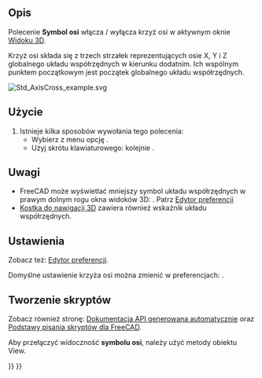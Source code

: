 <languages/>

{{Docnav/pl
|[[Std_ViewFullscreen/pl|Wyświetl na pełnym ekranie]]
|[[Std_ToggleClipPlane/pl|Przełącz płaszczyznę tnącą]]
|[[Std_View_Menu/pl|Menu Widok]]
|IconL=Std_ViewFullscreen.svg
|IconR=Std_ToggleClipPlane.svg
|IconC=Freecad.svg
}}

{{GuiCommand/pl
|Name=Std AxisCross
|Name/pl=Std: Symbol osi
|MenuLocation=Widok → Przełącz krzyż osi
|Workbenches=wszystkie
|Shortcut={{KEY|A}} {{KEY|C}}
}}

<span id="Description"></span>
==Opis==

Polecenie '''Symbol osi''' włącza / wyłącza krzyż osi w aktywnym oknie [[3D_view/pl|Widoku 3D]].

Krzyż osi składa się z trzech strzałek reprezentujących osie X, Y i Z globalnego układu współrzędnych w kierunku dodatnim. Ich wspólnym punktem początkowym jest początek globalnego układu współrzędnych.

[[Image:Std_AxisCross_example.svg]]
{{Caption|Krzyż osi ''(litery nie są częścią krzyża osi)''.}}

<span id="Usage"></span>
==Użycie==

# Istnieje kilka sposobów wywołania tego polecenia:
#* Wybierz z menu opcję {{MenuCommand|Widok → [[Image:Std_AxisCross.svg|16px]] Przełącz krzyż osi}}.
#* Użyj skrótu klawiaturowego: {{KEY|V}} kolejnie {{KEY|P}}.

<span id="Notes"></span>
==Uwagi==

* FreeCAD może wyświetlać mniejszy symbol układu współrzędnych w prawym dolnym rogu okna widoków 3D: {{MenuCommand|Edycja → Preferencje ... → Wyświetlanie → Widok 3D → Pokaż w narożniku symbol układu współrzędnych}}. Patrz [[Preferences_Editor/pl#Widok_3D|Edytor preferencji]]
* [[Navigation_Cube/pl|Kostka do nawigacji 3D]] zawiera również wskaźnik układu współrzędnych.

<span id="Preferences"></span>
==Ustawienia==

Zobacz też: [[Preferences_Editor/pl|Edytor preferencji]].

Domyślne ustawienie krzyża osi można zmienić w preferencjach: {{MenuCommand|Edycja → Preferencje ... → Wyświetlanie → Widok 3D → Pokaż w narożniku symbol układu współrzędnych}}.

<span id="Scripting"></span>
==Tworzenie skryptów==

Zobacz również stronę: [https://freecad.github.io/SourceDoc/ Dokumentacja API generowana automatycznie] oraz [[FreeCAD_Scripting_Basics/pl|Podstawy pisania skryptów dla FreeCAD]].

Aby przełączyć widoczność '''symbolu osi''', należy użyć metody {{incode|setAxisCross}} obiektu View.

{{Code|code=
import FreeCADGui

view = FreeCADGui.ActiveDocument.ActiveView
view.setAxisCross(True)
view.hasAxisCross()
}}


{{Docnav/pl
|[[Std_ViewFullscreen/pl|Wyświetl na pełnym ekranie]]
|[[Std_ToggleClipPlane/pl|Przełącz płaszczyznę tnącą]]
|[[Std_View_Menu/pl|Menu Widok]]
|IconL=Std_ViewFullscreen.svg
|IconR=Std_ToggleClipPlane.svg
|IconC=Freecad.svg
}}

{{Std_Base_navi{{#translation:}}}}
{{Userdocnavi{{#translation:}}}}